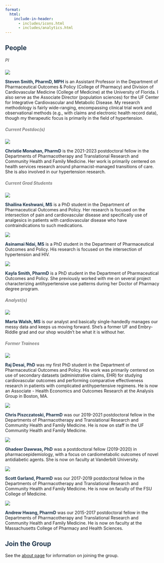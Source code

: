 ```yaml
---
format: 
  html:
    include-in-header: 
      - includes/icons.html
      - includes/analytics.html
---
```


::: grid
::: g-col-12
## [People]{style="color: #1E354B"}

##### PI {style="color: #7f7f7f"}
:::

::: g-col-2
![](assets/steve_profile.jpg){fig-align="center"}
:::

::: g-col-10
[**Steven Smith, PharmD, MPH**]{style="color: #1E354B"} is an Assistant Professor in the Department of Pharmaceutical Outcomes & Policy (College of Pharmacy) and Division of Cardiovascular Medicine (College of Medicine) at the University of Florida. I also serve as the Associate Director (population sciences) for the UF Center for Integrative Cardiovascular and Metabolic Disease. My research methodology is fairly wide-ranging, encompassing clinical trial work and observational methods (e.g., with claims and electronic health record data), though my therapeutic focus is primarily in the field of hypertension.
:::

::: g-col-12
##### Current Postdoc(s) {style="color: #7f7f7f"}
:::

::: g-col-2
![](assets/christie_monahan.jpg){fig-align="center"}
:::

::: g-col-10
[**Christie Monahan, PharmD**]{style="color: #1E354B"} is the 2021-2023 postdoctoral fellow in the Departments of Pharmacotherapy and Translational Research and Community Health and Family Medicine. Her work is primarily centered on health services research around pharmacist-managed transitions of care. She is also involved in our hypertension research.
:::

::: g-col-12
##### Current Grad Students {style="color: #7f7f7f"}
:::

::: g-col-2
![](assets/shailina_keshwani.jpg){fig-align="center"}
:::

::: g-col-10
[**Shailina Keshwani, MS**]{style="color: #1E354B"} is a PhD student in the Department of Pharmaceutical Outcomes and Policy. Her research is focused on the intersection of pain and cardiovascular disease and specifically use of analgesics in patients with cardiovascular disease who have contraindications to such medications.
:::

::: g-col-2
![](assets/asinamai_ndai.jpg){fig-align="center"}
:::

::: g-col-10
[**Asinamai Ndai, MS**]{style="color: #1E354B"} is a PhD student in the Department of Pharmaceutical Outcomes and Policy. His research is focused on the intersection of hypertension and HIV.
:::

::: g-col-2
![](assets/kayla_smith.jpg){fig-align="center"}
:::

::: g-col-10
[**Kayla Smith, PharmD**]{style="color: #1E354B"} is a PhD student in the Department of Pharmaceutical Outcomes and Policy. She previously worked with me on several project characterizing antihypertensive use patterns during her Doctor of Pharmacy degree program.
:::

::: g-col-12
##### Analyst(s) {style="color: #7f7f7f"}
:::

::: g-col-2
![](assets/marta-profile-photo.jpg){fig-align="center"}
:::

::: g-col-10
[**Marta Walsh, MS**]{style="color: #1E354B"} is our analyst and basically single-handedly manages our messy data and keeps us moving forward. She's a former UF and Embry-Riddle grad and our shop wouldn't be what it is without her.
:::

::: g-col-12
##### Former Trainees {style="color: #7f7f7f"}
:::

::: g-col-2
![](assets/raj_desai.jpg){fig-align="center"}
:::

::: g-col-10
[**Raj Desai, PhD**]{style="color: #1E354B"} was my first PhD student in the Department of Pharmaceutical Outcomes and Policy. His work was primarily centered on use of secondary datasets (administrative claims, EHR) for studying cardiovascular outcomes and performing comparative effectiveness research in patients with complicated antihypertensive regimens. He is now an Associate - Health Economics and Outcomes Research at the Analysis Group in Boston, MA.
:::

::: g-col-2
![](assets/chris-piszczatoski.jpg){fig-align="center"}
:::

::: g-col-10
[**Chris Piszczatoski, PharmD**]{style="color: #1E354B"} was our 2019-2021 postdoctoral fellow in the Departments of Pharmacotherapy and Translational Research and Community Health and Family Medicine. He is now on staff in the UF Community Health and Family Medicine.
:::

::: g-col-2
![](assets/G_Dawwas-CROP.jpg){fig-align="center"}
:::

::: g-col-10
[**Ghadeer Dawwas, PhD**]{style="color: #1E354B"} was a postdoctoral fellow (2019-2020) in pharmacoepidemiology, with a focus on cardiometabolic outcomes of novel antidiabetic agents. She is now on faculty at Vanderbilt University.
:::

::: g-col-2
![](assets/scott_garland.jpg){fig-align="center"}
:::

::: g-col-10
[**Scott Garland, PharmD**]{style="color: #1E354B"} was our 2017-2019 postdoctoral fellow in the Departments of Pharmacotherapy and Translational Research and Community Health and Family Medicine. He is now on faculty of the FSU College of Medicine.
:::

::: g-col-2
![](assets/andrew_hwang.jpg){fig-align="center"}
:::

::: g-col-10
[**Andrew Hwang, PharmD**]{style="color: #1E354B"} was our 2015-2017 postdoctoral fellow in the Departments of Pharmacotherapy and Translational Research and Community Health and Family Medicine. He is now on faculty at the Massachusetts College of Pharmacy and Health Sciences.
:::

::: g-col-12
## [Join the Group]{style="color: #1E354B"}

See the [about page](about.qmd) for information on joining the group.
:::
:::

